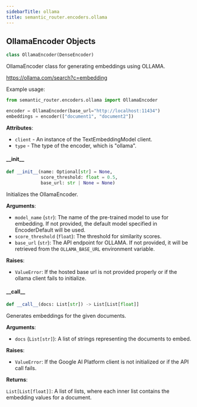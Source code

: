```yaml
---
sidebarTitle: ollama
title: semantic_router.encoders.ollama
---
```


## OllamaEncoder Objects

```python
class OllamaEncoder(DenseEncoder)
```

OllamaEncoder class for generating embeddings using OLLAMA.

https://ollama.com/search?c=embedding

Example usage:


```python
from semantic_router.encoders.ollama import OllamaEncoder

encoder = OllamaEncoder(base_url="http://localhost:11434")
embeddings = encoder(["document1", "document2"])
```

**Attributes**:

- `client` - An instance of the TextEmbeddingModel client.
- `type` - The type of the encoder, which is &quot;ollama&quot;.

#### \_\_init\_\_

```python
def __init__(name: Optional[str] = None,
             score_threshold: float = 0.5,
             base_url: str | None = None)
```

Initializes the OllamaEncoder.

**Arguments**:

- `model_name` (`str`): The name of the pre-trained model to use for embedding.
If not provided, the default model specified in EncoderDefault will
be used.
- `score_threshold` (`float`): The threshold for similarity scores.
- `base_url` (`str`): The API endpoint for OLLAMA.
If not provided, it will be retrieved from the `OLLAMA_BASE_URL` environment variable.

**Raises**:

- `ValueError`: If the hosted base url is not provided properly or if the ollama
client fails to initialize.

#### \_\_call\_\_

```python
def __call__(docs: List[str]) -> List[List[float]]
```

Generates embeddings for the given documents.

**Arguments**:

- `docs` (`List[str]`): A list of strings representing the documents to embed.

**Raises**:

- `ValueError`: If the Google AI Platform client is not initialized or if the
API call fails.

**Returns**:

`List[List[float]]`: A list of lists, where each inner list contains the embedding values for a
document.

